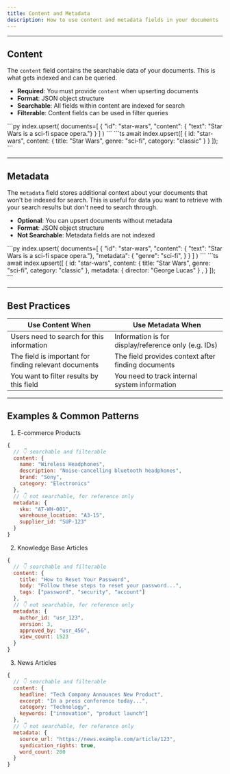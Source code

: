 ```yaml
---
title: Content and Metadata
description: How to use content and metadata fields in your documents
---
```


---

## Content

The `content` field contains the searchable data of your documents. This is what gets indexed and can be queried.

- **Required**: You must provide `content` when upserting documents
- **Format**: JSON object structure
- **Searchable**: All fields within content are indexed for search
- **Filterable**: Content fields can be used in filter queries

<Tabs>

<Tab title="Python">
```py
index.upsert(
  documents=[
    {
      "id": "star-wars",
      "content": { "text": "Star Wars is a sci-fi space opera."}
    }
  ]
)
```
</Tab>

<Tab title="TypeScript">
```ts
await index.upsert([
  {
    id: "star-wars",
    content: { title: "Star Wars", genre: "sci-fi", category: "classic" }
  }
]);
```
</Tab>

</Tabs>

---

## Metadata

The `metadata` field stores additional context about your documents that won't be indexed for search. This is useful for data you want to retrieve with your search results but don't need to search through.

- **Optional**: You can upsert documents without metadata
- **Format**: JSON object structure
- **Not Searchable**: Metadata fields are not indexed

<Tabs>

<Tab title="Python">
```py
index.upsert(
  documents=[
    {
      "id": "star-wars",
      "content": { "text": "Star Wars is a sci-fi space opera."},
      "metadata": {
        "genre": "sci-fi",
      }
    }
  ]
)
```
</Tab>

<Tab title="TypeScript">
```ts
await index.upsert([
  {
    id: "star-wars",
    content: { title: "Star Wars", genre: "sci-fi", category: "classic" },
    metadata: { director: "George Lucas" } ,
  }
]);
```
</Tab>

</Tabs>

---

## Best Practices
| Use Content When | Use Metadata When |
|------------------|-------------------|
| Users need to search for this information | Information is for display/reference only (e.g. IDs) |
| The field is important for finding relevant documents | The field provides context after finding documents |
| You want to filter results by this field | You need to track internal system information |

---

## Examples & Common Patterns

1. E-commerce Products
```javascript
{
  // 👇 searchable and filterable
  content: {
    name: "Wireless Headphones",
    description: "Noise-cancelling bluetooth headphones", 
    brand: "Sony",
    category: "Electronics"
  },
  // 👇 not searchable, for reference only
  metadata: {
    sku: "AT-WH-001",
    warehouse_location: "A3-15",
    supplier_id: "SUP-123"
  }
}
```

2. Knowledge Base Articles
```javascript
{
  // 👇 searchable and filterable
  content: {
    title: "How to Reset Your Password",
    body: "Follow these steps to reset your password...",
    tags: ["password", "security", "account"]
  },
  // 👇 not searchable, for reference only
  metadata: {
    author_id: "usr_123",
    version: 3,
    approved_by: "usr_456",
    view_count: 1523
  }
}
```

3. News Articles
```javascript
{
  // 👇 searchable and filterable
  content: {
    headline: "Tech Company Announces New Product",
    excerpt: "In a press conference today...",
    category: "Technology",
    keywords: ["innovation", "product launch"]
  },
  // 👇 not searchable, for reference only
  metadata: {
    source_url: "https://news.example.com/article/123",
    syndication_rights: true,
    word_count: 200
  }
}
```
